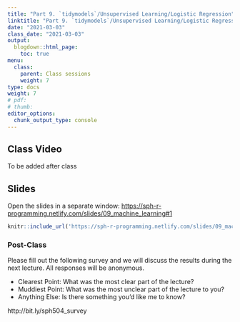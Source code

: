 ```yaml
---
title: "Part 9. `tidymodels`/Unsupervised Learning/Logistic Regression"
linktitle: "Part 9. `tidymodels`/Unsupervised Learning/Logistic Regression"
date: "2021-03-03"
class_date: "2021-03-03"
output:
  blogdown::html_page:
    toc: true
menu:
  class:
    parent: Class sessions
    weight: 7
type: docs
weight: 7
# pdf: 
# thumb: 
editor_options: 
  chunk_output_type: console
---
```


## Class Video

To be added after class

## Slides


Open the slides in a separate window: <a href="https://sph-r-programming.netlify.com/slides/09_machine_learning#1" target="_blank">https://sph-r-programming.netlify.com/slides/09_machine_learning#1</a>

```r
knitr::include_url('https://sph-r-programming.netlify.com/slides/09_machine_learning#1')
```


### Post-Class

Please fill out the following survey and we will discuss the results during the next lecture. All responses will be anonymous.

- Clearest Point: What was the most clear part of the lecture?
- Muddiest Point: What was the most unclear part of the lecture to you?
- Anything Else: Is there something you'd like me to know?

http://bit.ly/sph504_survey

